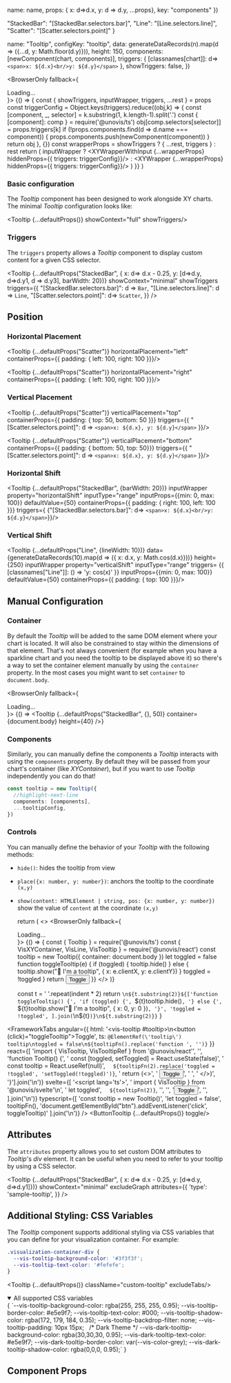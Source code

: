 
  name: name,
  props: { x: d=>d.x, y: d => d.y, ...props},
  key: "components"
})

  "StackedBar": "[StackedBar.selectors.bar]",
  "Line": "[Line.selectors.line]",
  "Scatter": "[Scatter.selectors.point]"
}

  name: "Tooltip",
  configKey: "tooltip",
  data: generateDataRecords(n).map(d => ({...d, y: Math.floor(d.y)})),
  height: 150,
  components: [newComponent(chart, components)],
  triggers: {
    [classnames[chart]]: d=> `<span>x: ${d.x}<br/>y: ${d.y}</span>`
  },
  showTriggers: false,
})

  <BrowserOnly fallback={<div>Loading...</div>}>
    {() => {
      const { showTriggers, inputWrapper, triggers, ...rest } = props
      const triggerConfig = Object.keys(triggers).reduce((obj,k) => {
        const [component, _, selector] = k.substring(1, k.length-1).split('.')
        const { [component]: comp } = require('@unovis/ts')
        obj[comp.selectors[selector]] = props.triggers[k]
        if (!props.components.find(d => d.name === component)) {
          props.components.push(newComponent(component))
        }
        return obj
      }, {})
      const wrapperProps = showTriggers ? { ...rest, triggers } : rest
      return (
        inputWrapper ?
        <XYWrapperWithInput {...wrapperProps} hiddenProps={{ triggers: triggerConfig}}/> :
        <XYWrapper {...wrapperProps} hiddenProps={{ triggers: triggerConfig}}/>
      )
    }}
  </BrowserOnly>
)

### Basic configuration
The _Tooltip_ component has been designed to work alongside XY charts. The minimal _Tooltip_ configuration looks like:

<Tooltip {...defaultProps()} showContext="full" showTriggers/>

### Triggers
The `triggers` property allows a _Tooltip_ component to display custom content for a given CSS selector.

<Tooltip {...defaultProps("StackedBar", { x: d=> d.x - 0.25, y: [d=>d.y, d=>d.y1, d => d.y3], barWidth: 20})}
  showContext="minimal"
  showTriggers
  triggers={{
    "[StackedBar.selectors.bar]": d => `Bar`,
    "[Line.selectors.line]": d => `Line`,
    "[Scatter.selectors.point]": d=> `Scatter`,
  }}
/>

## Position
### Horizontal Placement
<Tooltip {...defaultProps("Scatter")} horizontalPlacement="left" containerProps={{ padding: { left: 100, right: 100 }}}/>

<Tooltip {...defaultProps("Scatter")} horizontalPlacement="right" containerProps={{ padding: { left: 100, right: 100 }}}/>

### Vertical Placement
<Tooltip {...defaultProps("Scatter")}
  verticalPlacement="top"
  containerProps={{ padding: { top: 50, bottom: 50 }}}
  triggers={{
    "[Scatter.selectors.point]": d => `<span>x: ${d.x}, y: ${d.y}</span>`
  }}/>

<Tooltip {...defaultProps("Scatter")}
  verticalPlacement="bottom"
  containerProps={{ padding: { bottom: 50, top: 50}}}
  triggers={{
    "[Scatter.selectors.point]": d => `<span>x: ${d.x}, y: ${d.y}</span>`
  }}/>

### Horizontal Shift
<Tooltip {...defaultProps("StackedBar", {barWidth: 20})}
  inputWrapper
  property="horizontalShift"
  inputType="range"
  inputProps={{min: 0, max: 100}}
  defaultValue={50}
  containerProps={{ padding: { right: 100, left: 100 }}}
  triggers={ {"[StackedBar.selectors.bar]": d=> `<span>x: ${d.x}<br/>y: ${d.y}</span>`}}/>

### Vertical Shift
<Tooltip {...defaultProps("Line", {lineWidth: 10})}
  data={generateDataRecords(10).map(d => ({ x: d.x, y: Math.cos(d.x)}))}
  height={250}
  inputWrapper
  property="verticalShift"
  inputType="range"
  triggers= {{
    [classnames["Line"]]: () => 'y: cos(x)'
  }}
  inputProps={{min: 0, max: 100}}
  defaultValue={50}
  containerProps={{ padding: { top: 100 }}}/>

## Manual Configuration

### Container
By default the _Tooltip_ will be added to the same DOM element where your chart is located. It will also be constrained
to stay within the dimensions of that element. That's not always convenient (for example when you have a sparkline chart
and you need the tooltip to be displayed above it) so there's a way to set the container element manually by using the
`container` property. In the most cases you might want to set `container` to `document.body`.

<BrowserOnly fallback={<div>Loading...</div>}>
  {() => <Tooltip {...defaultProps("StackedBar", {}, 50)} container={document.body} height={40} />}
</BrowserOnly>

### Components
Similarly, you can manually define the components a _Tooltip_ interacts with using the `components` property. By default
they will be passed from your chart's container (like _XYContainer_), but if you want to use _Tooltip_ independently
you can do that!
```ts
const tooltip = new Tooltip({
  //highlight-next-line
  components: [components],
  ...tooltipConfig,
})
```

### Controls
You can manually define the behavior of your _Tooltip_ with the following methods:

- `hide()`:
   hides the tooltip from view
- `place({x: number, y: number})`:
   anchors the tooltip to the coordinate `(x,y)`
- `show(content: HTMLElement | string, pos: {x: number, y: number})`
   show the value of `content` at the coordinate `(x,y)`

  return (
  <>
    <BrowserOnly fallback={<div>Loading...</div>}>
      {() => {
        const { Tooltip } = require('@unovis/ts')
        const { VisXYContainer, VisLine, VisTooltip } = require('@unovis/react')
        const tooltip = new Tooltip({ container: document.body })
        let toggled = false
        function toggleTooltip(e) {
          if (toggled) {
            tooltip.hide()
          } else {
            tooltip.show("👋 I'm a tooltip", { x: e.clientX, y: e.clientY})
          }
          toggled = !toggled
        }
        return <button onClick={toggleTooltip}>Toggle</button>
      }}
    </BrowserOnly>
  </>
)}

  const t = ' '.repeat(indent * 2)
  return `\n${t.substring(2)}${['function toggleTooltip() {',
    'if (toggled) {',
    `${t}tooltip.hide()`,
    '} else {',
    `${t}tooltip.show("👋 I\'m a tooltip", { x: 0, y: 0 })`,
    '}',
    'toggled = !toggled',
  ].join(`\n${t}`)}\n${t.substring(2)}}`
}

<FrameworkTabs
  angular={{
    html: '<vis-tooltip #tooltip></vis-tooltip>\n<button (click)="toggleTooltip">Toggle</button>',
    ts: `@ElementRef(\'tooltip\') tooltip\ntoggled = false\n${tooltipFn().replace('function ', '')}`
  }}
  react={[
    'import { VisTooltip, VisTooltipRef } from \'@unovis/react\'',
    '',
    'function Tooltip() {',
    '  const [toggled, setToggled] = React.useState(false)',
    '  const tooltip = React.useRef<VisTooltipRef>(null)',
    `  ${tooltipFn(2).replace('toggled = !toggled', 'setToggled(!toggled)')}`,
    '  return (<>',
    '    <button onClick={toggleTooltip}>Toggle</button>',
    '    <VisTooltip ref={tooltip}/>',
    '  </>)',
    '}'].join('\n')}
  svelte={[
    '<script lang=\'ts\'>',
    '  import { VisTooltip } from \'@unovis/svelte\'\n',
    '  let toggled',
    `  ${tooltipFn(2)}`,
    '</script>',
    '',
    '<button onClick={toggleTooltip}>Toggle</button>',
    '<VisTooltip bind:this={tooltip}/>',
  ].join('\n')}
  typescript={[
    'const tooltip = new Tooltip()',
    'let toggled = false',
      tooltipFn(),
    'document.getElementById("btn").addEventListener(\'click\', toggleTooltip)'
  ].join('\n')}
/>
<ButtonTooltip {...defaultProps()} toggle/>

## Attributes
The `attributes` property allows you to set custom DOM attributes to _Tooltip_'s _div_ element. It can be useful when
you need to refer to your tooltip by using a CSS selector.

<Tooltip {...defaultProps("StackedBar", { x: d=> d.x - 0.25, y: [d=>d.y, d=>d.y1]})}
  showContext="minimal"
  excludeGraph
  attributes={{
    'type': 'sample-tooltip',
  }}
/>

## Additional Styling: CSS Variables
The _Tooltip_ component supports additional styling via CSS variables that you can define for your visualization container. For example:

```css title="styles.css"
.visualization-container-div {
  --vis-tooltip-background-color: '#3f3f3f';
  --vis-tooltip-text-color: '#fefefe';
}
```
<Tooltip {...defaultProps()} className="custom-tooltip" excludeTabs/>

<details open>
  <summary open>All supported CSS variables</summary>
  <CodeBlock language="css">{
`--vis-tooltip-background-color: rgba(255, 255, 255, 0.95);
--vis-tooltip-border-color: #e5e9f7;
--vis-tooltip-text-color: #000;
--vis-tooltip-shadow-color: rgba(172, 179, 184, 0.35);
--vis-tooltip-backdrop-filter: none;
--vis-tooltip-padding: 10px 15px;
 
/* Dark Theme */
--vis-dark-tooltip-background-color: rgba(30,30,30, 0.95);
--vis-dark-tooltip-text-color: #e5e9f7;
--vis-dark-tooltip-border-color: var(--vis-color-grey);
--vis-dark-tooltip-shadow-color: rgba(0,0,0, 0.95);`
}</CodeBlock>
</details>

## Component Props
<PropTable name="VisTooltip"/>
